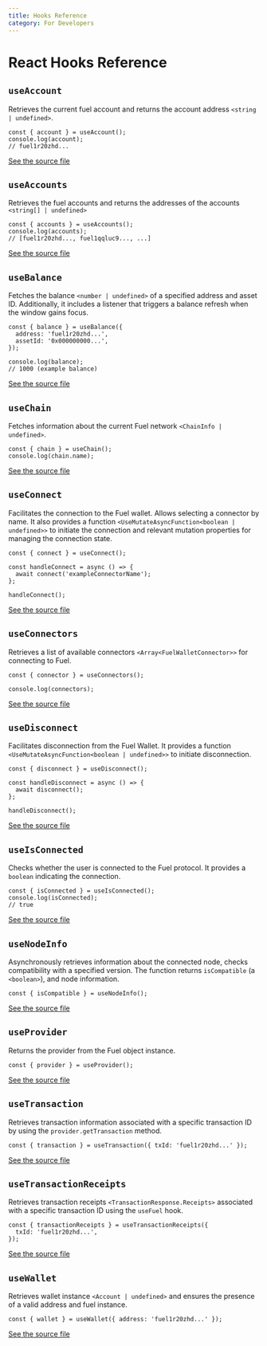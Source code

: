 ```yaml
---
title: Hooks Reference
category: For Developers
---
```


# React Hooks Reference

## `useAccount`

Retrieves the current fuel account and returns the account address `<string | undefined>`.

```tsx
const { account } = useAccount();
console.log(account);
// fuel1r20zhd...
```

[See the source file](https://github.com/FuelLabs/fuels-wallet/blob/master/packages/react/src/hooks/useAccount.ts)

## `useAccounts`

Retrieves the fuel accounts and returns the addresses of the accounts `<string[] | undefined>`

```tsx
const { accounts } = useAccounts();
console.log(accounts);
// [fuel1r20zhd..., fuel1qqluc9..., ...]
```

[See the source file](https://github.com/FuelLabs/fuels-wallet/blob/master/packages/react/src/hooks/useAccounts.ts)

## `useBalance`

Fetches the balance `<number | undefined>` of a specified address and asset ID. Additionally, it includes a listener that triggers a balance refresh when the window gains focus.

```tsx
const { balance } = useBalance({
  address: 'fuel1r20zhd...',
  assetId: '0x000000000...',
});

console.log(balance);
// 1000 (example balance)
```

[See the source file](https://github.com/FuelLabs/fuels-wallet/blob/master/packages/react/src/hooks/useBalance.ts)

## `useChain`

Fetches information about the current Fuel network `<ChainInfo | undefined>`.

```tsx
const { chain } = useChain();
console.log(chain.name);
```

[See the source file](https://github.com/FuelLabs/fuels-wallet/blob/master/packages/react/src/hooks/useChain.ts)

## `useConnect`

Facilitates the connection to the Fuel wallet. Allows selecting a connector by name. It also provides a function `<UseMutateAsyncFunction<boolean | undefined>>` to initiate the connection and relevant mutation properties for managing the connection state.

```tsx
const { connect } = useConnect();

const handleConnect = async () => {
  await connect('exampleConnectorName');
};

handleConnect();
```

[See the source file](https://github.com/FuelLabs/fuels-wallet/blob/master/packages/react/src/hooks/useConnect.ts)

## `useConnectors`

Retrieves a list of available connectors `<Array<FuelWalletConnector>>` for connecting to Fuel.

```tsx
const { connector } = useConnectors();

console.log(connectors);
```

[See the source file](https://github.com/FuelLabs/fuels-wallet/blob/master/packages/react/src/hooks/useConnectors.ts)

## `useDisconnect`

Facilitates disconnection from the Fuel Wallet. It provides a function `<UseMutateAsyncFunction<boolean | undefined>>` to initiate disconnection.

```tsx
const { disconnect } = useDisconnect();

const handleDisconnect = async () => {
  await disconnect();
};

handleDisconnect();
```

[See the source file](https://github.com/FuelLabs/fuels-wallet/blob/master/packages/react/src/hooks/useDisconnect.ts)

## `useIsConnected`

Checks whether the user is connected to the Fuel protocol. It provides a `boolean` indicating the connection.

```tsx
const { isConnected } = useIsConnected();
console.log(isConnected);
// true
```

[See the source file](https://github.com/FuelLabs/fuels-wallet/blob/master/packages/react/src/hooks/useIsConnected.ts)

## `useNodeInfo`

Asynchronously retrieves information about the connected node, checks compatibility with a specified version. The function returns `isCompatible` (a `<boolean>`), and node information.

```tsx
const { isCompatible } = useNodeInfo();
```

[See the source file](https://github.com/FuelLabs/fuels-wallet/blob/master/packages/react/src/hooks/useNodeInfo.ts)

## `useProvider`

Returns the provider from the Fuel object instance.

```tsx
const { provider } = useProvider();
```

[See the source file](https://github.com/FuelLabs/fuels-wallet/blob/master/packages/react/src/hooks/useProvider.ts)

## `useTransaction`

Retrieves transaction information associated with a specific transaction ID by using the `provider.getTransaction` method.

```tsx
const { transaction } = useTransaction({ txId: 'fuel1r20zhd...' });
```

[See the source file](https://github.com/FuelLabs/fuels-wallet/blob/master/packages/react/src/hooks/useTransaction.ts)

## `useTransactionReceipts`

Retrieves transaction receipts `<TransactionResponse.Receipts>` associated with a specific transaction ID using the `useFuel` hook.

```tsx
const { transactionReceipts } = useTransactionReceipts({
  txId: 'fuel1r20zhd...',
});
```

[See the source file](https://github.com/FuelLabs/fuels-wallet/blob/master/packages/react/src/hooks/useTransactionReceipts.ts)

## `useWallet`

Retrieves wallet instance `<Account | undefined>` and ensures the presence of a valid address and fuel instance.

```tsx
const { wallet } = useWallet({ address: 'fuel1r20zhd...' });
```

[See the source file](https://github.com/FuelLabs/fuels-wallet/blob/master/packages/react/src/hooks/useWallet.ts)
